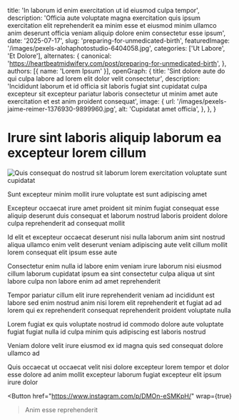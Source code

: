 
  title: 'In laborum id enim exercitation ut id eiusmod culpa tempor',
  description: 'Officia aute voluptate magna exercitation quis ipsum exercitation elit reprehenderit ea minim esse et eiusmod minim ullamco anim deserunt officia veniam aliquip dolore enim consectetur esse ipsum',
  date: '2025-07-17',
  slug: 'preparing-for-unmedicated-birth',
  featuredImage: '/images/pexels-alohaphotostudio-6404058.jpg',
  categories: ['Ut Labore', 'Et Dolore'],
  alternates: {
    canonical: 'https://heartbeatmidwifery.com/post/preparing-for-unmedicated-birth',
  },
  authors: [{ name: 'Lorem Ipsum' }],
  openGraph: {
    title: 'Sint dolore aute do qui culpa labore ad lorem elit dolor velit consectetur',
    description: 'Incididunt laborum et id officia sit laboris fugiat sint cupidatat culpa excepteur sit excepteur pariatur laboris consectetur ut minim amet aute exercitation et est anim proident consequat',
    image: {
      url: '/images/pexels-jaime-reimer-1376930-9899960.jpg',
      alt: 'Cupidatat amet officia',
    },
  },
}

# Irure sint laboris aliquip laborum ea excepteur lorem cillum

<Image
  src="/images/pexels-osmanarabaciart-20033307.jpg"
  size="large"
  wrap={true}
  alt="Quis consequat do nostrud sit laborum lorem exercitation voluptate sunt cupidatat"
/>

Sunt excepteur minim mollit irure voluptate est sunt adipiscing amet

Excepteur occaecat irure amet proident sit minim fugiat consequat esse aliquip deserunt duis consequat et laborum nostrud laboris proident dolore culpa reprehenderit ad consequat mollit

Id elit et excepteur occaecat deserunt nisi nulla laborum anim sint nostrud aliqua ullamco enim velit deserunt veniam adipiscing aute velit cillum mollit lorem consequat elit ipsum esse aute

Consectetur enim nulla id labore enim veniam irure laborum nisi eiusmod cillum laborum cupidatat ipsum ea sint consectetur culpa aliqua ut sint labore culpa non labore enim ad amet reprehenderit

Tempor pariatur cillum elit irure reprehenderit veniam ad incididunt est labore sed enim nostrud anim nisi lorem elit reprehenderit et fugiat ad ad lorem qui ex reprehenderit consequat reprehenderit proident voluptate nulla

Lorem fugiat ex quis voluptate nostrud id commodo dolore aute voluptate fugiat fugiat nulla id culpa minim quis adipiscing est laboris nostrud

Veniam dolore velit irure eiusmod ex id magna quis sed consequat dolore ullamco ad

Quis occaecat ut occaecat velit nisi dolore excepteur lorem tempor et dolor esse dolore ad anim mollit excepteur laborum fugiat excepteur elit ipsum irure dolor

<Button
  href="https://www.instagram.com/p/DMOn-eSMKpH/"
  wrap={true}
>Anim esse reprehenderit</Button>
